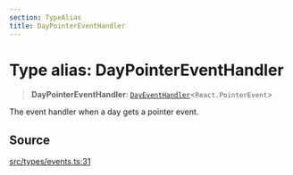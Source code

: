 ```yaml
---
section: TypeAlias
title: DayPointerEventHandler
---
```


# Type alias: DayPointerEventHandler

> **DayPointerEventHandler**: [`DayEventHandler`](/docs/api/next/type-aliases/DayEventHandler.mdx)\<`React.PointerEvent`\>

The event handler when a day gets a pointer event.

## Source

[src/types/events.ts:31](https://github.com/gpbl/react-day-picker/blob/854070dd0/src/types/events.ts#L31)

